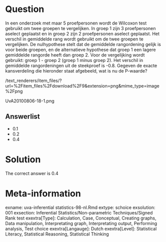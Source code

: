 Question
========

In een onderzoek met maar 5 proefpersonen wordt de Wilcoxon test gebruikt om twee groepen te vergelijken. In groep 1 zijn 3 proefpersonen aselect geplaatst en in groep 2 zijn 2 proefpersonen aselect geplaatst. Het verschil in gemiddelde rang wordt gebruikt om de twee groepen te vergelijken. De nulhypothese stelt dat de gemiddelde rangordening gelijk is voor beide groepen, en de alternatieve hypothese dat groep 1 een lagere gemiddelde rangorde heeft dan groep 2. Voor de vergelijking wordt gebruikt: groep 1 - groep 2 (groep 1 minus groep 2). Het verschil in gemiddelde rangordeningen uit de steekproef is -0.8. Gegeven de exacte kansverdeling die hieronder staat afgebeeld, wat is nu de P-waarde? 

 /text_renderers/item_files/?url=%2Fitem_files%2Fdownload%2F9&extension=png&mime_type=image%2Fpng 

 UvA20100806-18-1.png 

Answerlist
----------
* 0.1
* 0.2
* 0.4

Solution
========

The correct answer is  0.4 

Meta-information
================
exname: uva-inferential statistics-98-nl.Rmd 
extype: schoice 
exsolution: 001 
exsection: Inferential Statistics/Non-parametric Techniques/Signed Rank test
exextra[Type]: Calculation, Case, Conceptual, Creating graphs, Data manipulation, Interpretating graph, Interpretating output, Performing analysis, Test choice 
exextra[Langauge]: Dutch 
exextra[Level]: Statistical Literacy, Statistical Reasoning, Statistical Thinking 
